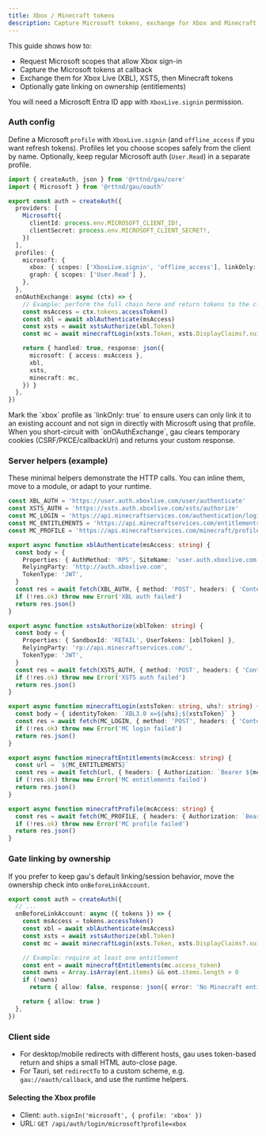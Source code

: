 ```yaml
---
title: Xbox / Minecraft tokens
description: Capture Microsoft tokens, exchange for Xbox and Minecraft tokens, and gate linking by entitlement.
---
```



This guide shows how to:

- Request Microsoft scopes that allow Xbox sign-in
- Capture the Microsoft tokens at callback
- Exchange them for Xbox Live (XBL), XSTS, then Minecraft tokens
- Optionally gate linking on ownership (entitlements)

You will need a Microsoft Entra ID app with `XboxLive.signin` permission.

### Auth config

Define a Microsoft `profile` with `XboxLive.signin` (and `offline_access` if you want refresh tokens).
Profiles let you choose scopes safely from the client by name.
Optionally, keep regular Microsoft auth (`User.Read`) in a separate profile.

```ts title="auth.ts"
import { createAuth, json } from '@rttnd/gau/core'
import { Microsoft } from '@rttnd/gau/oauth'

export const auth = createAuth({
  providers: [
    Microsoft({
      clientId: process.env.MICROSOFT_CLIENT_ID!,
      clientSecret: process.env.MICROSOFT_CLIENT_SECRET!,
    })
  ],
  profiles: {
    microsoft: {
      xbox: { scopes: ['XboxLive.signin', 'offline_access'], linkOnly: true },
      graph: { scopes: ['User.Read'] },
    },
  },
  onOAuthExchange: async (ctx) => {
    // Example: perform the full chain here and return tokens to the client
    const msAccess = ctx.tokens.accessToken()
    const xbl = await xblAuthenticate(msAccess)
    const xsts = await xstsAuthorize(xbl.Token)
    const mc = await minecraftLogin(xsts.Token, xsts.DisplayClaims?.xui?.[0]?.uhs)

    return { handled: true, response: json({
      microsoft: { access: msAccess },
      xbl,
      xsts,
      minecraft: mc,
    }) }
  },
})
```

<Aside type="tip" icon="i-ph:lightbulb-duotone">Mark the `xbox` profile as `linkOnly: true` to ensure users can only link it to an existing account and not sign in directly with Microsoft using that profile.</Aside>

<Aside type="note">When you short-circuit with `onOAuthExchange`, gau clears temporary cookies (CSRF/PKCE/callbackUri) and returns your custom response.</Aside>

### Server helpers (example)

These minimal helpers demonstrate the HTTP calls. You can inline them, move to a module, or adapt to your runtime.

```ts title="server/xbox.ts"
const XBL_AUTH = 'https://user.auth.xboxlive.com/user/authenticate'
const XSTS_AUTH = 'https://xsts.auth.xboxlive.com/xsts/authorize'
const MC_LOGIN = 'https://api.minecraftservices.com/authentication/login_with_xbox'
const MC_ENTITLEMENTS = 'https://api.minecraftservices.com/entitlements/license'
const MC_PROFILE = 'https://api.minecraftservices.com/minecraft/profile'

export async function xblAuthenticate(msAccess: string) {
  const body = {
    Properties: { AuthMethod: 'RPS', SiteName: 'user.auth.xboxlive.com', RpsTicket: `d=${msAccess}` },
    RelyingParty: 'http://auth.xboxlive.com',
    TokenType: 'JWT',
  }
  const res = await fetch(XBL_AUTH, { method: 'POST', headers: { 'Content-Type': 'application/json' }, body: JSON.stringify(body) })
  if (!res.ok) throw new Error('XBL auth failed')
  return res.json()
}

export async function xstsAuthorize(xblToken: string) {
  const body = {
    Properties: { SandboxId: 'RETAIL', UserTokens: [xblToken] },
    RelyingParty: 'rp://api.minecraftservices.com/',
    TokenType: 'JWT',
  }
  const res = await fetch(XSTS_AUTH, { method: 'POST', headers: { 'Content-Type': 'application/json' }, body: JSON.stringify(body) })
  if (!res.ok) throw new Error('XSTS auth failed')
  return res.json()
}

export async function minecraftLogin(xstsToken: string, uhs?: string) {
  const body = { identityToken: `XBL3.0 x=${uhs};${xstsToken}` }
  const res = await fetch(MC_LOGIN, { method: 'POST', headers: { 'Content-Type': 'application/json' }, body: JSON.stringify(body) })
  if (!res.ok) throw new Error('MC login failed')
  return res.json()
}

export async function minecraftEntitlements(mcAccess: string) {
  const url = `${MC_ENTITLEMENTS}`
  const res = await fetch(url, { headers: { Authorization: `Bearer ${mcAccess}` } })
  if (!res.ok) throw new Error('MC entitlements failed')
  return res.json()
}

export async function minecraftProfile(mcAccess: string) {
  const res = await fetch(MC_PROFILE, { headers: { Authorization: `Bearer ${mcAccess}` } })
  if (!res.ok) throw new Error('MC profile failed')
  return res.json()
}
```

### Gate linking by ownership

If you prefer to keep gau's default linking/session behavior, move the ownership check into `onBeforeLinkAccount`.

```ts title="auth.ts"
export const auth = createAuth({
  // ...
  onBeforeLinkAccount: async ({ tokens }) => {
    const msAccess = tokens.accessToken()
    const xbl = await xblAuthenticate(msAccess)
    const xsts = await xstsAuthorize(xbl.Token)
    const mc = await minecraftLogin(xsts.Token, xsts.DisplayClaims?.xui?.[0]?.uhs)

    // Example: require at least one entitlement
    const ent = await minecraftEntitlements(mc.access_token)
    const owns = Array.isArray(ent.items) && ent.items.length > 0
    if (!owns)
      return { allow: false, response: json({ error: 'No Minecraft entitlement' }, { status: 403 }) }

    return { allow: true }
  },
})
```

### Client side

- For desktop/mobile redirects with different hosts, gau uses token-based return and ships a small HTML auto-close page.
- For Tauri, set `redirectTo` to a custom scheme, e.g. `gau://oauth/callback`, and use the runtime helpers.

#### Selecting the Xbox profile

- Client: `auth.signIn('microsoft', { profile: 'xbox' })`
- URL: `GET /api/auth/login/microsoft?profile=xbox`
